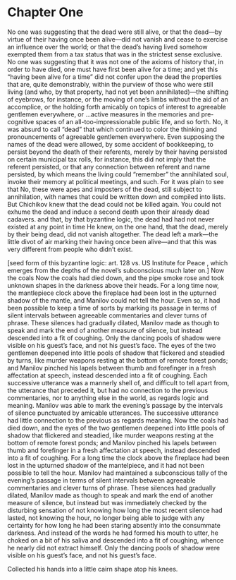 # Chapter One

No one was suggesting that the dead were still alive, or that the dead—by virtue of their having once been alive—did not vanish and cease to exercise an influence over the world; or that the dead’s having lived somehow exempted them from a tax status that was in the strictest sense exclusive. No one was suggesting that it was not one of the axioms of history that, in order to have died, one must have first been alive for a time; and yet this “having been alive for a time” did not confer upon the dead the properties that are, quite demonstrably, within the purview of those who were still living (and who, by that property, had not yet been annihilated)—the shifting of eyebrows, for instance, or the moving of one’s limbs without the aid of an accomplice, or the holding forth amicably on topics of interest to agreeable gentlemen everywhere, or …active measures in the memories and pre-cognitive spaces of an all-too-impressionable public life, and so forth. No, it was absurd to call “dead” that which continued to color the thinking and pronouncements of agreeable gentlemen everywhere. Even supposing the names of the dead were allowed, by some accident of bookkeeping, to persist beyond the death of their referents, merely by their having persisted on certain municipal tax rolls, for instance, this did not imply that the referent persisted, or that any connection between referent and name persisted, by which means the living could “remember” the annihilated soul, invoke their memory at political meetings, and such. For it was plain to see that No, these were apes and imposters of the dead, still subject to annihilation, with names that could be written down and compiled into lists.
But Chichikov knew that the dead could not be killed again. You could not exhume the dead and induce a second death upon their already dead cadavers.
and that, by that byzantine logic, the dead had  had not never existed at any point in time
He knew, on the one hand, that the dead, merely by their being dead, did not vanish altogether.  The dead left a mark—the little divot of air marking their having once been alive—and that this was very different from people who didn’t exist.

 [seed form of this byzantine logic: art. 128 vs. US Institute for Peace , which emerges from the depths of the novel’s subconscious much later on.]
Now the coals
Now the coals had died down, and the pipe smoke rose and took unknown shapes in the darkness above their heads. For a long time now, the mantlepiece clock above the fireplace had been lost in the upturned shadow of the mantle, and Manilov could not tell the hour.  Even so, it had been possible to keep a time of sorts by marking its passage in terms of silent intervals between agreeable commentaries and clever turns of phrase. These silences had gradually dilated,    Manilov made as though to speak and mark the end of another measure of silence, but instead descended into a fit of coughing. Only the dancing pools of shadow were visible on his guest’s face, and not his guest’s face. The eyes of the two gentlemen deepened into little pools of shadow that flickered and steadied by turns, like murder weapons resting at the bottom of remote forest ponds; and Manilov pinched his lapels between thumb and forefinger in a fresh affectation at speech, instead descended into a fit of coughing. Each successive utterance was a mannerly shell of, and difficult to tell apart from, the utterance that preceded it, but had no connection to the previous commentaries, nor to anything else in the world, as regards logic and meaning.
Manilov was able to mark the evening’s passage by the intervals of silence punctuated by amicable utterances.  The successive utterance had little connection to the previous as regards meaning.
Now the coals had died down, and the eyes of the two gentlemen deepened into little pools of shadow that flickered and steadied, like murder weapons resting at the bottom of remote forest ponds; and Manilov pinched his lapels between thumb and forefinger in a fresh affectation at speech, instead descended into a fit of coughing.  For a long time the clock above the fireplace had been lost in the upturned shadow of the mantelpiece, and it had not been possible to tell the hour.  Manilov had maintained a subconscious tally of the evening’s passage in terms of silent intervals between agreeable commentaries and clever turns of phrase.  These silences had gradually dilated,    Manilov made as though to speak and mark the end of another measure of silence, but instead   but was immediately checked by the disturbing sensation of not knowing how long the most recent silence had lasted, not knowing the hour, no longer being able to judge with any certainty for how long he had been staring absently into the consummate darkness.  And instead of the words he had formed his mouth to utter, he choked on a bit of his saliva and descended into a fit of coughing, whence he nearly did not extract himself.  Only the dancing pools of shadow were visible on his guest’s face, and not his guest’s face.

Collected his hands into a little cairn shape atop his knees.
